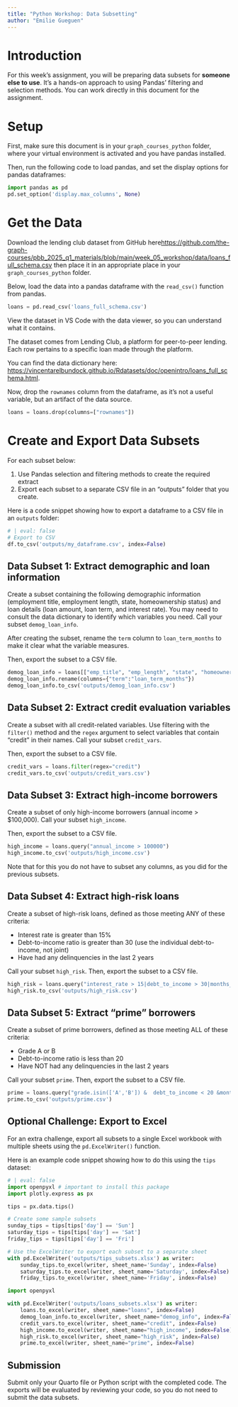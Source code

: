 ```yaml
---
title: "Python Workshop: Data Subsetting"
author: "Emilie Gueguen"
---
```


# Introduction

For this week's assignment, you will be preparing data subsets for **someone else to use**. It's a hands-on approach to using Pandas' filtering and selection methods. You can work directly in this document for the assignment.

# Setup

First, make sure this document is in your `graph_courses_python` folder, where your virtual environment is activated and you have pandas installed.

Then, run the following code to load pandas, and set the display options for pandas dataframes:

```python
import pandas as pd
pd.set_option('display.max_columns', None)
```

# Get the Data

Download the lending club dataset from GitHub here[https://github.com/the-graph-courses/pbb_2025_q1_materials/blob/main/week_05_workshop/data/loans_full_schema.csv](https://github.com/the-graph-courses/pbb_2025_q1_materials/blob/main/week_05_workshop/data/loans_full_schema.csv) then place it in an appropriate place in your `graph_courses_python` folder.

Below, load the data into a pandas dataframe with the `read_csv()` function from pandas.

```python
loans = pd.read_csv('loans_full_schema.csv')
```

View the dataset in VS Code with the data viewer, so you can understand what it contains.

The dataset comes from Lending Club, a platform for peer-to-peer lending. Each row pertains to a specific loan made through the platform.

You can find the data dictionary here: [https://vincentarelbundock.github.io/Rdatasets/doc/openintro/loans_full_schema.html](https://vincentarelbundock.github.io/Rdatasets/doc/openintro/loans_full_schema.html).

Now, drop the `rownames` column from the dataframe, as it's not a useful variable, but an artifact of the data source.

```python
loans = loans.drop(columns=["rownames"])
```

# Create and Export Data Subsets    

For each subset below:

1) Use Pandas selection and filtering methods to create the required extract
2) Export each subset to a separate CSV file in an "outputs" folder that you create.

Here is a code snippet showing how to export a dataframe to a CSV file in an `outputs` folder:

```python
# | eval: false
# Export to CSV
df.to_csv('outputs/my_dataframe.csv', index=False)
```

## Data Subset 1: Extract demographic and loan information

Create a subset containing the following demographic information (employment title, employment length, state, homeownership status) and loan details (loan amount, loan term, and interest rate). You may need to consult the data dictionary to identify which variables you need. Call your subset `demog_loan_info`.

After creating the subset, rename the `term` column to `loan_term_months` to make it clear what the variable measures.

Then, export the subset to a CSV file.

```python
demog_loan_info = loans[["emp_title", "emp_length", "state", "homeownership", "loan_amount", "term", "interest_rate"]]
demog_loan_info.rename(columns={"term":"loan_term_months"})
demog_loan_info.to_csv('outputs/demog_loan_info.csv')
```

## Data Subset 2: Extract credit evaluation variables

Create a subset with all credit-related variables. Use filtering with the `filter()` method and the `regex` argument to select variables that contain "credit" in their names. Call your subset `credit_vars`.

Then, export the subset to a CSV file.

```python
credit_vars = loans.filter(regex="credit")
credit_vars.to_csv('outputs/credit_vars.csv')
```

## Data Subset 3: Extract high-income borrowers

Create a subset of only high-income borrowers (annual income > $100,000). Call your subset `high_income`.

Then, export the subset to a CSV file.

```python
high_income = loans.query("annual_income > 100000")
high_income.to_csv('outputs/high_income.csv')
```

Note that for this you do not have to subset any columns, as you did for the previous subsets.

## Data Subset 4: Extract high-risk loans 

Create a subset of high-risk loans, defined as those meeting ANY of these criteria:

- Interest rate is greater than 15%
- Debt-to-income ratio is greater than 30 (use the individual debt-to-income, not joint)
- Have had any delinquencies in the last 2 years

Call your subset `high_risk`. Then, export the subset to a CSV file.

```python
high_risk = loans.query("interest_rate > 15|debt_to_income > 30|months_since_last_delinq < 24")
high_risk.to_csv('outputs/high_risk.csv')
```

## Data Subset 5: Extract "prime" borrowers

Create a subset of prime borrowers, defined as those meeting ALL of these criteria:

- Grade A or B
- Debt-to-income ratio is less than 20
- Have NOT had any delinquencies in the last 2 years

Call your subset `prime`. Then, export the subset to a CSV file.

```python
prime = loans.query("grade.isin(['A','B']) &  debt_to_income < 20 &months_since_last_delinq > 24")
prime.to_csv('outputs/prime.csv')
```

## Optional Challenge: Export to Excel

For an extra challenge, export all subsets to a single Excel workbook with multiple sheets using the `pd.ExcelWriter()` function.

Here is an example code snippet showing how to do this using the `tips` dataset:

```python
# | eval: false
import openpyxl # important to install this package
import plotly.express as px

tips = px.data.tips()

# Create some sample subsets
sunday_tips = tips[tips['day'] == 'Sun']
saturday_tips = tips[tips['day'] == 'Sat']
friday_tips = tips[tips['day'] == 'Fri']

# Use the ExcelWriter to export each subset to a separate sheet
with pd.ExcelWriter('outputs/tips_subsets.xlsx') as writer:
    sunday_tips.to_excel(writer, sheet_name='Sunday', index=False)
    saturday_tips.to_excel(writer, sheet_name='Saturday', index=False)
    friday_tips.to_excel(writer, sheet_name='Friday', index=False)
```

```python
import openpyxl

with pd.ExcelWriter('outputs/loans_subsets.xlsx') as writer:
    loans.to_excel(writer, sheet_name="loans", index=False)
    demog_loan_info.to_excel(writer, sheet_name="demog_info", index=False)
    credit_vars.to_excel(writer, sheet_name="credit", index=False)
    high_income.to_excel(writer, sheet_name="high_income", index=False)
    high_risk.to_excel(writer, sheet_name="high_risk", index=False)
    prime.to_excel(writer, sheet_name="prime", index=False)
```

## Submission

Submit only your Quarto file or Python script with the completed code. The exports will be evaluated by reviewing your code, so you do not need to submit the data subsets.